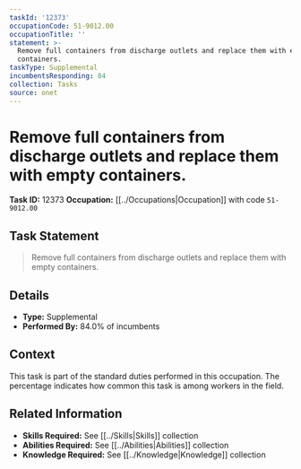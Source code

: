 ```yaml
---
taskId: '12373'
occupationCode: 51-9012.00
occupationTitle: ''
statement: >-
  Remove full containers from discharge outlets and replace them with empty
  containers.
taskType: Supplemental
incumbentsResponding: 84
collection: Tasks
source: onet
---
```

# Remove full containers from discharge outlets and replace them with empty containers.

**Task ID:** 12373
**Occupation:** [[../Occupations|Occupation]] with code `51-9012.00`

## Task Statement

> Remove full containers from discharge outlets and replace them with empty containers.

## Details

- **Type:** Supplemental
- **Performed By:** 84.0% of incumbents

## Context

This task is part of the standard duties performed in this occupation. The percentage indicates how common this task is among workers in the field.

## Related Information

- **Skills Required:** See [[../Skills|Skills]] collection
- **Abilities Required:** See [[../Abilities|Abilities]] collection
- **Knowledge Required:** See [[../Knowledge|Knowledge]] collection
